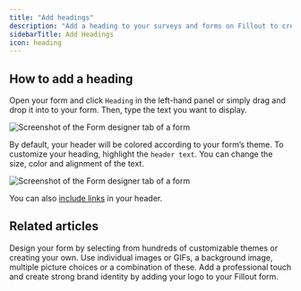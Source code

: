 ```yaml
---
title: "Add headings"
description: "Add a heading to your surveys and forms on Fillout to create a well-structured and user-friendly experience."
sidebarTitle: Add Headings
icon: heading
---
```


## How to add a heading

Open your form and click `Heading` in the left-hand panel or simply drag and drop it into to your form. Then, type the text you want to display.

<Frame>
  <img src="/images/Screenshot2025-02-25at4.16.25PM.png" alt="Screenshot of the Form designer tab of a form" />
</Frame>

By default, your header will be colored according to your form’s theme. To customize your heading, highlight the `header text`. You can change the size, color and alignment of the text.

<Frame>
  <img src="/images/Screenshot2025-02-25at4.16.33PM.png" alt="Screenshot of the Form designer tab of a form" />
</Frame>

You can also [include links](/help/add-links-to-form) in your header.

## **Related articles**

<CardGroup cols={3}>
  <Card title="Themes" href="/help/themes" icon="palette" iconType="regular" color="#FFC738">
    Design your form by selecting from hundreds of customizable themes or creating your own.
  </Card>
  <Card title="Add images or GIFs" href="/help/image-gif" icon="image" iconType="regular" color="#FFC738">
    Use individual images or GIFs, a background image, multiple picture choices or a combination of these.
  </Card>
  <Card title="Add a logo" href="/help/logo" icon="airbnb" iconType="regular" color="#FFC738">
    Add a professional touch and create strong brand identity by adding your logo to your Fillout form.
  </Card>
</CardGroup>
